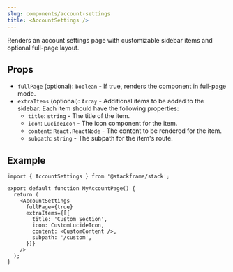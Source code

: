 ```yaml
---
slug: components/account-settings
title: <AccountSettings />
---
```


Renders an account settings page with customizable sidebar items and optional full-page layout.

## Props

- `fullPage` (optional): `boolean` - If true, renders the component in full-page mode.
- `extraItems` (optional): `Array` - Additional items to be added to the sidebar. Each item should have the following properties:
  - `title`: `string` - The title of the item.
  - `icon`: `LucideIcon` - The icon component for the item.
  - `content`: `React.ReactNode` - The content to be rendered for the item.
  - `subpath`: `string` - The subpath for the item's route.

## Example

```tsx
import { AccountSettings } from '@stackframe/stack';

export default function MyAccountPage() {
  return (
    <AccountSettings
      fullPage={true}
      extraItems={[{
        title: 'Custom Section',
        icon: CustomLucideIcon,
        content: <CustomContent />,
        subpath: '/custom',
      }]}
    />
  );
}
```